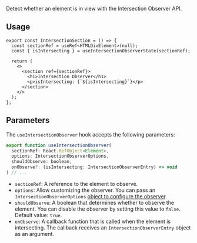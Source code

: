 
Detect whether an element is in view with the Intersection Observer API.

<IntersectionSection className="border-green-400 dark:border-green-700 bg-green-200 dark:bg-green-800" />

## Usage

```tsx
export const IntersectionSection = () => {
  const sectionRef = useRef<HTMLDivElement>(null);
  const { isIntersecting } = useIntersectionObserverState(sectionRef);

  return (
    <>
      <section ref={sectionRef}>
        <h1>Intersection Observer</h1>
        <p>isIntersecting: {`${isIntersecting}`}</p>
      </section>
    </>
  );
};
```

## Parameters

The `useIntersectionObserver` hook accepts the following parameters:

```jsx
export function useIntersectionObserver(
  sectionRef: React.RefObject<Element>,
  options: IntersectionObserverOptions,
  shouldObserve: boolean,
  onObserve?: (isIntersecting: IntersectionObserverEntry) => void
) // ...
```

- `sectionRef`: A reference to the element to observe.
- `options`: Allow customizing the observer. You can pass an `IntersectionObserverOptions` [object to configure the observer](https://developer.mozilla.org/en-US/docs/Web/API/IntersectionObserver#instance_properties).
- `shouldObserve`: A boolean that determines whether to observe the element. You can disable the observer by setting this value to `false`. Default value: `true`.
- `onObserve`: A callback function that is called when the element is intersecting. The callback receives an `IntersectionObserverEntry` object as an argument.
